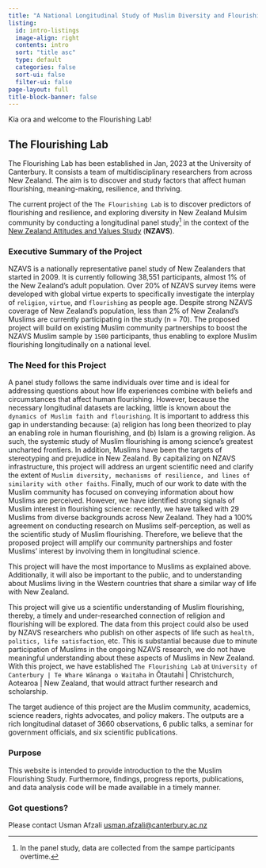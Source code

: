 ```yaml
---
title: "A National Longitudinal Study of Muslim Diversity and Flourishing"
listing:
  id: intro-listings
  image-align: right
  contents: intro
  sort: "title asc"
  type: default
  categories: false
  sort-ui: false
  filter-ui: false
page-layout: full
title-block-banner: false
---
```


Kia ora and welcome to the Flourishing Lab!

## The Flourishing Lab

The Flourishing Lab has been established in Jan, 2023 at the University of Canterbury. It consists a team of multidisciplinary researchers from across New Zealand. The aim is to discover and study factors that affect human flourishing, meaning-making, resilience, and thriving.

The current project of the `The Flourishing Lab` is to discover predictors of flourishing and resilience, and exploring diversity in New Zealand Mulsim community by conducting a longitudinal panel study^[In the panel study, data are collected from the sampe participants overtime.] in the context of the [New Zealand Attitudes and Values Study](https://www.psych.auckland.ac.nz/en/about/new-zealand-attitudes-and-values-study.html) (**NZAVS**).

### Executive Summary of the Project

NZAVS is a nationally representative panel study of New Zealanders that started in 2009. It is currently following 38,551 participants, almost 1% of the New Zealand's adult population. Over 20% of NZAVS survey items were developed with global virtue experts to specifically investigate the interplay of `religion`, `virtue`, and `flourishing` as people age. Despite strong NZAVS coverage of New Zealand's population, less than 2% of New Zealand's Muslims are currently participating in the study (n = 70). The proposed project will build on existing Muslim community partnerships to boost the NZAVS Muslim sample by `1500` participants, thus enabling to explore Muslim flourishing longitudinally on a national level. 



### The Need for this Project

A panel study follows the same individuals over time and is ideal for addressing questions about how life experiences combine with beliefs and circumstances that affect human flourishing. However, because the necessary longitudinal datasets are lacking, little is known about the `dynamics of Muslim faith and flourishing`. It is important to address this gap in understanding because: (a) religion has long been theorized to play an enabling role in human flourishing, and (b) Islam is a growing religion. As such, the systemic study of Muslim flourishing is among science's greatest uncharted frontiers. In addition, Muslims have been the targets of stereotyping and prejudice in New Zealand. By capitalizing on NZAVS infrastructure, this project will address an urgent scientific need and clarify the extent of `Muslim diversity, mechanisms of resilience, and lines of similarity with other faiths`. Finally, much of our work to date with the Muslim community has focused on conveying information about how Muslims are perceived. However, we have identified strong signals of Muslim interest in flourishing science: recently, we have talked with 29 Muslims from diverse backgrounds across New Zealand. They had a 100% agreement on conducting research on Muslims self-perception, as well as the scientific study of Muslim flourishing. Therefore, we believe that the proposed project will amplify our community partnerships and foster Muslims' interest by involving them in longitudinal science.

This project will have the most importance to Muslims as explained above. Additionally, it will also be important to the public, and to understanding about Muslims living in the Western countries that share a similar way of life with New Zealand.

This project will give us a scientific understanding of Muslim flourishing, thereby, a timely and under-researched connection of religion and flourishing will be explored. The data from this project could also be used by NZAVS researchers who publish on other aspects of life such as `health, politics, life satisfaction`, etc. This is substantial because due to minute participation of Muslims in the ongoing NZAVS research, we do not have meaningful understanding about these aspects of Muslims in New Zealand. With this project, we have established `The Flourishing Lab` at `University of Canterbury | Te Whare Wānanga o Waitaha` in  Ōtautahi | Christchurch, Aotearoa | New Zealand, that would attract further research and scholarship.

The target audience of this project are the Muslim community, academics, science readers, rights advocates, and policy makers. The outputs are a rich longitudinal dataset of 3660 observations, 6 public talks, a seminar for government officials, and six scientific publications.

### Purpose

This website is intended to provide introduction to the the Muslim Flourishing Study. Furthermore, findings, progress reports, publications, and data analysis code will be made available in a timely manner.

### Got questions?

Please contact Usman Afzali [usman.afzali@canterbury.ac.nz](mailto:usman.afzali@canterbury.ac.nz)


